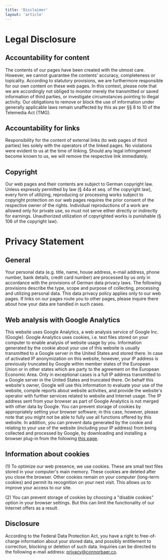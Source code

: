 ```yaml
---
title: 'Disclaimer'
layout: 'article'
---
```


# Legal Disclosure

## Accountability for content

The contents of our pages have been created with the utmost care. However, we cannot guarantee the contents' accuracy, completeness or topicality. According to statutory provisions, we are furthermore responsible for our own content on these web pages. In this context, please note that we are accordingly not obliged to monitor merely the transmitted or saved information of third parties, or investigate circumstances pointing to illegal activity. Our obligations to remove or block the use of information under generally applicable laws remain unaffected by this as per §§ 8 to 10 of the Telemedia Act (TMG).

## Accountability for links

Responsibility for the content of external links (to web pages of third parties) lies solely with the operators of the linked pages. No violations were evident to us at the time of linking. Should any legal infringement become known to us, we will remove the respective link immediately.

## Copyright

Our web pages and their contents are subject to German copyright law. Unless expressly permitted by law (§ 44a et seq. of the copyright law), every form of utilizing, reproducing or processing works subject to copyright protection on our web pages requires the prior consent of the respective owner of the rights. Individual reproductions of a work are allowed only for private use, so must not serve either directly or indirectly for earnings. Unauthorized utilization of copyrighted works is punishable (§ 106 of the copyright law).

# Privacy Statement

## General

Your personal data (e.g. title, name, house address, e-mail address, phone number, bank details, credit card number) are processed by us only in accordance with the provisions of German data privacy laws. The following provisions describe the type, scope and purpose of collecting, processing and utilizing personal data. This data privacy policy applies only to our web pages. If links on our pages route you to other pages, please inquire there about how your data are handled in such cases.

## Web analysis with Google Analytics

This website uses Google Analytics, a web analysis service of Google Inc. (Google). Google Analytics uses cookies, i.e. text files stored on your computer to enable analysis of website usage by you. Information generated by the cookie about your use of this website is usually transmitted to a Google server in the United States and stored there. In case of activated IP anonymization on this website, however, your IP address is previously truncated by Google within member states of the European Union or in other states which are party to the agreement on the European Economic Area. Only in exceptional cases is a full IP address transmitted to a Google server in the United States and truncated there. On behalf this website's owner, Google will use this information to evaluate your use of the website, compile reports about website activities, and provide the website's operator with further services related to website and Internet usage. The IP address sent from your browser as part of Google Analytics is not merged with other data by Google. You can prevent storage of cookies by appropriately setting your browser software; in this case, however, please note that you might not be able to fully use all functions offered by this website. In addition, you can prevent data generated by the cookie and relating to your use of the website (including your IP address) from being collected and processed by Google, by downloading and installing a browser plug-in from the following [this page](http://tools.google.com/dlpage/gaoptout?hl=en).

## Information about cookies

(1) To optimize our web presence, we use cookies. These are small text files stored in your computer's main memory. These cookies are deleted after you close the browser. Other cookies remain on your computer (long-term cookies) and permit its recognition on your next visit. This allows us to improve your access to our site.

(2) You can prevent storage of cookies by choosing a "disable cookies" option in your browser settings. But this can limit the functionality of our Internet offers as a result.

## Disclosure

According to the Federal Data Protection Act, you have a right to free-of-charge information about your stored data, and possibly entitlement to correction, blocking or deletion of such data. Inquiries can be directed to the following e-mail address: [privacy@connorbaer.co](mailto:privacy@connorbaer.co).
